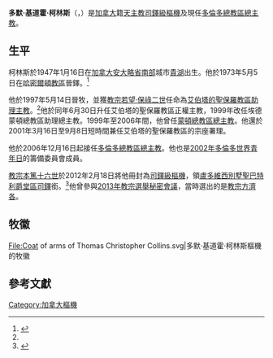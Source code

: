 {{Blpsources|time=2019-12-18T15:53:39+00:00}}
{{Infobox Christian leader
| type             = cardinal
| honorific-prefix =
| name             = 多默·基道霍·柯林斯<br />Thomas Christopher Collins
| image            = Thomas Christopher Collins 2014.jpg
| honorific-suffix =
| title            = [[天主教多倫多總教區|天主教多倫多總教區總主教]]
| coat_of_arms     = Coat of arms of Thomas Christopher Collins.svg
| caption          = 
| province         = [[安大略|安大略]]
| diocese          = [[天主教多倫多總教區|多倫多]]
| term_start       = 2007年1月30日
| ended            =
| appointed        = 2006年12月16日
| predecessor      = [[Aloysius_Ambrozic|Aloysius Ambrozic]]
| successor        = （現任）
| other_post       = [[盧多維西別墅聖巴特利爵堂|盧多維西別墅聖巴特利爵堂區領銜司鐸]]
| ordination       = 1973年5月5日
| ordained_by      = 
| consecration     = 1997年5月14日
| consecrated_by   = 
| cardinal         = 2012年2月18日
| created_cardinal_by = [[教宗本篤十六世|教宗本篤十六世]]
| rank             = [[樞機|司鐸級樞機]]
| previous_post    = {{unbulleted list|艾伯塔的聖保羅教區助理主教（1997年）|[[天主教艾伯塔的聖保羅教區|艾伯塔的聖保羅教區主教]]（1997年－1999年）|[[天主教埃德蒙頓總教區|埃德蒙頓總教區助理總主教]]（1999年）|埃德蒙頓總教區總主教（1999年－2006年）|艾伯塔的聖保羅教區宗座署理（2001年）}}
| birth_name       = Thomas Christopher Collins
| birth_date       = {{Birth date and age|1947|1|16|df=yes}}
| birth_place      = [[加拿大|加拿大]][[安大略省|安大略省]][[貴湖|貴湖]]
| death_date       =
| death_place      =
| buried           =
| nationality      = 加拿大 {{flagicon|Canada}}
| religion         = 天主教
| occupation       =
| profession       =
| alma_mater       =
| signature        =
}}
'''多默·基道霍·柯林斯'''（{{lang-en|Thomas Christopher Collins}}，{{bd|1947年|1月16日|catIdx=Thomas Christopher Collins}}）是[[加拿大|加拿大]]籍[[天主教|天主教]][[樞機|司鐸級樞機]]及現任[[天主教多倫多總教區|多倫多總教區總主教]]。

==生平==
柯林斯於1947年1月16日在[[加拿大|加拿大]][[安大略省|安大略省]][[南安大略|南部]]城市[[貴湖|貴湖]]出生。他於1973年5月5日在[[天主教哈密爾頓教區|哈密爾頓教區]]晉鐸。<ref name="hierarchy">{{cite news|work=Catholic-Hierarchy.org|title=Archbishop Thomas Christopher Collins|url=http://www.catholic-hierarchy.org/bishop/bcollins.html|accessdate=2016-04-11|archive-date=2017-10-15|archive-url=https://web.archive.org/web/20171015202236/http://www.catholic-hierarchy.org/bishop/bcollins.html|dead-url=no}}</ref>

他於1997年5月14日晉牧，並獲[[教宗若望·保祿二世|教宗若望·保祿二世]]任命為[[天主教艾伯塔的聖保羅教區|艾伯塔的聖保羅教區助理主教]]。<ref name="hierarchy" />他於同年6月30日升任艾伯塔的聖保羅教區正權主教，1999年改任埃德蒙頓總教區助理總主教。1999年至2006年間，他曾任[[天主教埃德蒙頓總教區|蒙頓總教區總主教]]。他還於2001年3月16日至9月8日短時間兼任艾伯塔的聖保羅教區的宗座署理。

他於2006年12月16日起接任[[天主教多倫多總教區|多倫多總教區總主教]]。他也是[[2002年世界青年日|2002年多倫多世界青年日]]的籌備委員會成員。

[[教宗本篤十六世|教宗本篤十六世]]於2012年2月18日將他冊封為[[樞機|司鐸級樞機]]，領[[盧多維西別墅聖巴特利爵堂|盧多維西別墅聖巴特利爵堂區司鐸]]銜。<ref>{{cite web|url=http://www.deseretnews.com/article/700212923/Pope-names-22-new-cardinals-including-2-Americans.html|title=Pope names 22 new cardinals, including 2 Americans|work=Deseret News|accessdate=2015-01-23|archive-date=2015-01-23|archive-url=https://web.archive.org/web/20150123035810/http://www.deseretnews.com/article/700212923/Pope-names-22-new-cardinals-including-2-Americans.html|dead-url=no}}</ref>他曾參與[[2013年教宗選舉秘密會議|2013年教宗選舉秘密會議]]，當時選出的是[[教宗方濟各|教宗方濟各]]。

== 牧徽 ==
<gallery>
File:Coat of arms of Thomas Christopher Collins.svg|多默·基道霍·柯林斯樞機的牧徽
</gallery>

== 參考文獻 ==
{{reflist}}

{{樞機團}}
{{Authority control}}

[[Category:加拿大樞機|Category:加拿大樞機]]